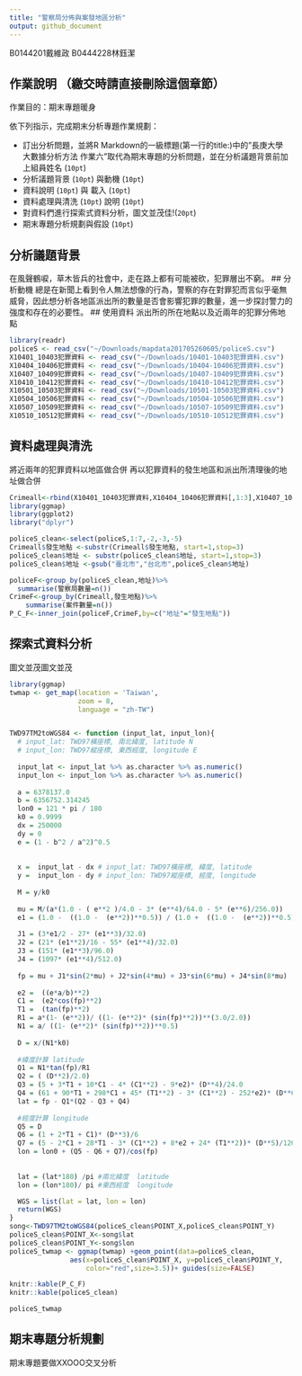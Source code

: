 ```yaml
---
title: "警察局分佈與案發地區分析"
output: github_document
---
```

B0144201戴維政
B0444228林鈺潔

## 作業說明 （繳交時請直接刪除這個章節）

作業目的：期末專題暖身

依下列指示，完成期末分析專題作業規劃：

- 訂出分析問題，並將R Markdown的一級標題(第一行的title:)中的"長庚大學 大數據分析方法 作業六"取代為期末專題的分析問題，並在分析議題背景前加上組員姓名 (`10pt`)
- 分析議題背景 (`10pt`) 與動機 (`10pt`)
- 資料說明 (`10pt`) 與 載入 (`10pt`)
- 資料處理與清洗 (`10pt`) 說明 (`10pt`)
- 對資料們進行探索式資料分析，圖文並茂佳!(`20pt`)
- 期末專題分析規劃與假設 (`10pt`)

## 分析議題背景
在風聲鶴唳，草木皆兵的社會中，走在路上都有可能被砍，犯罪層出不窮。
## 分析動機
總是在新聞上看到令人無法想像的行為，警察的存在對罪犯而言似乎毫無威脅，因此想分析各地區派出所的數量是否會影響犯罪的數量，進一步探討警力的強度和存在的必要性。
## 使用資料
派出所的所在地點以及近兩年的犯罪分佈地點

```r
library(readr)
policeS <- read_csv("~/Downloads/mapdata201705260605/policeS.csv")
X10401_10403犯罪資料 <- read_csv("~/Downloads/10401-10403犯罪資料.csv") 
X10404_10406犯罪資料 <- read_csv("~/Downloads/10404-10406犯罪資料.csv") 
X10407_10409犯罪資料 <- read_csv("~/Downloads/10407-10409犯罪資料.csv") 
X10410_10412犯罪資料 <- read_csv("~/Downloads/10410-10412犯罪資料.csv") 
X10501_10503犯罪資料 <- read_csv("~/Downloads/10501-10503犯罪資料.csv")
X10504_10506犯罪資料 <- read_csv("~/Downloads/10504-10506犯罪資料.csv")
X10507_10509犯罪資料 <- read_csv("~/Downloads/10507-10509犯罪資料.csv")
X10510_10512犯罪資料 <- read_csv("~/Downloads/10510-10512犯罪資料.csv")


```

## 資料處理與清洗
將近兩年的犯罪資料以地區做合併
再以犯罪資料的發生地區和派出所清理後的地址做合併
```r
Crimeall<-rbind(X10401_10403犯罪資料,X10404_10406犯罪資料[,1:3],X10407_10409犯罪資料[,1:3],X10410_10412犯罪資料[,1:3],X10501_10503犯罪資料[,1:3],X10504_10506犯罪資料[,1:3],X10507_10509犯罪資料[,1:3],X10510_10512犯罪資料[,1:3])
library(ggmap)
library(ggplot2)
library("dplyr")

policeS_clean<-select(policeS,1:7,-2,-3,-5)
Crimeall$發生地點 <-substr(Crimeall$發生地點, start=1,stop=3)
policeS_clean$地址 <- substr(policeS_clean$地址, start=1,stop=3)
policeS_clean$地址 <-gsub("臺北市","台北市",policeS_clean$地址)

policeF<-group_by(policeS_clean,地址)%>%
  summarise(警察局數量=n())
CrimeF<-group_by(Crimeall,發生地點)%>%
    summarise(案件數量=n())
P_C_F<-inner_join(policeF,CrimeF,by=c("地址"="發生地點"))


```

## 探索式資料分析
圖文並茂圖文並茂
```r
library(ggmap)
twmap <- get_map(location = 'Taiwan', 
                 zoom = 8,
                 language = "zh-TW")


TWD97TM2toWGS84 <- function (input_lat, input_lon){  
  # input_lat: TWD97橫座標, 南北緯度, latitude N
  # input_lon: TWD97縱座標, 東西經度, longitude E
  
  input_lat <- input_lat %>% as.character %>% as.numeric()
  input_lon <- input_lon %>% as.character %>% as.numeric()
  
  a = 6378137.0
  b = 6356752.314245
  lon0 = 121 * pi / 180
  k0 = 0.9999
  dx = 250000
  dy = 0
  e = (1 - b^2 / a^2)^0.5
  
  
  x =  input_lat - dx # input_lat: TWD97橫座標, 緯度, latitude
  y =  input_lon - dy # input_lon: TWD97縱座標, 經度, longitude
  
  M = y/k0
  
  mu = M/(a*(1.0 - ( e**2 )/4.0 - 3* (e**4)/64.0 - 5* (e**6)/256.0))
  e1 = (1.0 -  ((1.0 -  (e**2))**0.5)) / (1.0 +  ((1.0 -  (e**2))**0.5))
  
  J1 = (3*e1/2 - 27* (e1**3)/32.0)
  J2 = (21* (e1**2)/16 - 55* (e1**4)/32.0)
  J3 = (151* (e1**3)/96.0)
  J4 = (1097* (e1**4)/512.0)
  
  fp = mu + J1*sin(2*mu) + J2*sin(4*mu) + J3*sin(6*mu) + J4*sin(8*mu)
  
  e2 =  ((e*a/b)**2)
  C1 =  (e2*cos(fp)**2)
  T1 =  (tan(fp)**2)
  R1 = a*(1- (e**2))/ ((1- (e**2)* (sin(fp)**2))**(3.0/2.0))
  N1 = a/ ((1- (e**2)* (sin(fp)**2))**0.5)
  
  D = x/(N1*k0)
  
  #緯度計算 latitude
  Q1 = N1*tan(fp)/R1
  Q2 = ( (D**2)/2.0)
  Q3 = (5 + 3*T1 + 10*C1 - 4* (C1**2) - 9*e2)* (D**4)/24.0
  Q4 = (61 + 90*T1 + 298*C1 + 45* (T1**2) - 3* (C1**2) - 252*e2)* (D**6)/720.0
  lat = fp - Q1*(Q2 - Q3 + Q4)
  
  #經度計算 longitude
  Q5 = D
  Q6 = (1 + 2*T1 + C1)* (D**3)/6
  Q7 = (5 - 2*C1 + 28*T1 - 3* (C1**2) + 8*e2 + 24* (T1**2))* (D**5)/120.0
  lon = lon0 + (Q5 - Q6 + Q7)/cos(fp)
  
  
  lat = (lat*180) /pi #南北緯度  latitude 
  lon = (lon*180)/ pi #東西經度  longitude

  WGS = list(lat = lat, lon = lon)
  return(WGS)
}
song<-TWD97TM2toWGS84(policeS_clean$POINT_X,policeS_clean$POINT_Y)
policeS_clean$POINT_X<-song$lat
policeS_clean$POINT_Y<-song$lon
policeS_twmap <- ggmap(twmap) +geom_point(data=policeS_clean, 
               aes(x=policeS_clean$POINT_X, y=policeS_clean$POINT_Y,
                   color="red",size=3.5))+ guides(size=FALSE)

knitr::kable(P_C_F)
knitr::kable(policeS_clean)

policeS_twmap
```

## 期末專題分析規劃
期末專題要做XXOOO交叉分析
